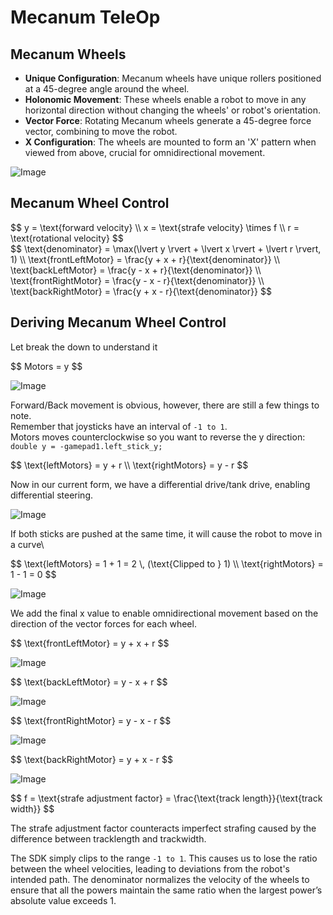 # Mecanum TeleOp

## Mecanum Wheels

- **Unique Configuration**: Mecanum wheels have unique rollers positioned at a 45-degree angle around the wheel.
- **Holonomic Movement**: These wheels enable a robot to move in any horizontal direction without changing the wheels' or robot's orientation.
- **Vector Force**: Rotating Mecanum wheels generate a 45-degree force vector, combining to move the robot.
- **X Configuration**: The wheels are mounted to form an 'X' pattern when viewed from above, crucial for omnidirectional movement.

![Image](/assets/mecanumDirections.png)

## Mecanum Wheel Control

<div style="text-align:left;">
$$
y = \text{forward velocity} \\
x = \text{strafe velocity} \times f \\
r = \text{rotational velocity}
$$
</div>

<div style="text-align:left;">
$$
\text{denominator} = \max(\lvert y \rvert + \lvert x \rvert + \lvert r \rvert, 1) \\
\text{frontLeftMotor} = \frac{y + x + r}{\text{denominator}} \\
\text{backLeftMotor} = \frac{y - x + r}{\text{denominator}} \\
\text{frontRightMotor} = \frac{y - x - r}{\text{denominator}} \\
\text{backRightMotor} = \frac{y + x - r}{\text{denominator}}
$$
</div>

## Deriving Mecanum Wheel Control

Let break the down to understand it

<div style="text-align:left;">$$ Motors = y $$</div>

![Image](/assets/forward_backward.png)

Forward/Back movement is obvious, however, there are still a few things to note.\
Remember that joysticks have an interval of `-1 to 1`.\
Motors moves counterclockwise so you want to reverse the y direction:\
`double y = -gamepad1.left_stick_y;`

<div style="text-align:left;">
  $$ \text{leftMotors} = y + r \\ \text{rightMotors} = y - r $$
</div>

Now in our current form, we have a differential drive/tank drive, enabling differential steering.

![Image](/assets/rotation.png)

If both sticks are pushed at the same time, it will cause the robot to move in a curve\

<div style="text-align:left;">
$$
\text{leftMotors} = 1 + 1 = 2 \, (\text{Clipped to } 1) \\
\text{rightMotors} = 1 - 1 = 0
$$
</div>

![Image](/assets/curve.png)

We add the final x value to enable omnidirectional movement based on the direction of the vector forces for each wheel.

<div style="text-align:left;">$$ \text{frontLeftMotor} = y + x + r $$</div>

![Image](/assets/FL.png)

<div style="text-align:left;">$$ \text{backLeftMotor} = y - x + r $$</div>

![Image](/assets/BL.png)

<div style="text-align:left;">$$ \text{frontRightMotor} = y - x - r $$</div>

![Image](/assets/FR.png)

<div style="text-align:left;">$$ \text{backRightMotor} = y + x - r $$</div>

![Image](/assets/BR.png)

<div style="text-align:left;">
$$
f = \text{strafe adjustment factor} = \frac{\text{track length}}{\text{track width}}
$$
</div>

The strafe adjustment factor counteracts imperfect strafing caused by the difference between tracklength and trackwidth.

The SDK simply clips to the range `-1 to 1`. This causes us to lose the ratio between the wheel velocities, leading to deviations from the robot's intended path. The denominator normalizes the velocity of the wheels to ensure that all the powers maintain the same ratio when the largest power’s absolute value exceeds 1.
